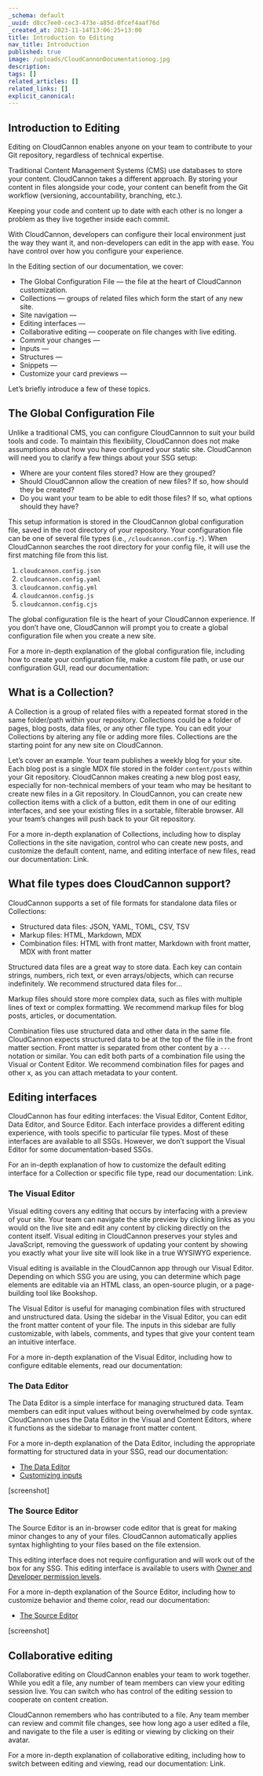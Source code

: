 ```yaml
---
_schema: default
_uuid: d8cc7ee0-cec3-473e-a85d-0fcef4aaf76d
_created_at: 2023-11-14T13:06:25+13:00
title: Introduction to Editing
nav_title: Introduction
published: true
image: /uploads/CloudCannonDocumentationog.jpg
description:
tags: []
related_articles: []
related_links: []
explicit_canonical:
---
```

## Introduction to Editing

Editing on CloudCannon enables anyone on your team to contribute to your Git repository, regardless of technical expertise.

Traditional Content Management Systems (CMS) use databases to store your content. CloudCannon takes a different approach. By storing your content in files alongside your code, your content can benefit from the Git workflow (versioning, accountability, branching, etc.).

Keeping your code and content up to date with each other is no longer a problem as they live together inside each commit.

With CloudCannon, developers can configure their local environment just the way they want it, and non-developers can edit in the app with ease. You have control over how you configure your experience.

In the Editing section of our documentation, we cover:

* The Global Configuration File — the file at the heart of CloudCannon customization.
* Collections — groups of related files which form the start of any new site.
* Site navigation —
* Editing interfaces —
* Collaborative editing — cooperate on file changes with live editing.
* Commit your changes —
* Inputs —
* Structures —
* Snippets —
* Customize your card previews —

Let’s briefly introduce a few of these topics.

## The Global Configuration File

Unlike a traditional CMS, you can configure CloudCannnon to suit your build tools and code. To maintain this flexibility, CloudCannon does not make assumptions about how you have configured your static site. CloudCannon will need you to clarify a few things about your SSG setup:

* Where are your content files stored? How are they grouped?
* Should CloudCannon allow the creation of new files? If so, how should they be created?
* Do you want your team to be able to edit those files? If so, what options should they have?

This setup information is stored in the CloudCannon global configuration file, saved in the root directory of your repository. Your configuration file can be one of several file types (i.e., `/cloudcannon.config.*`). When CloudCannon searches the root directory for your config file, it will use the first matching file from this list.

1. `cloudcannon.config.json`
2. `cloudcannon.config.yaml`
3. `cloudcannon.config.yml`
4. `cloudcannon.config.js`
5. `cloudcannon.config.cjs`

The global configuration file is the heart of your CloudCannon experience. If you don’t have one, CloudCannon will prompt you to create a global configuration file when you create a new site.

For a more in-depth explanation of the global configuration file, including how to create your configuration file, make a custom file path, or use our configuration GUI, read our documentation:

## What is a Collection?

A Collection is a group of related files with a repeated format stored in the same folder/path within your repository. Collections could be a folder of pages, blog posts, data files, or any other file type. You can edit your Collections by altering any file or adding more files. Collections are the starting point for any new site on CloudCannon.

Let’s cover an example. Your team publishes a weekly blog for your site. Each blog post is a single MDX file stored in the folder `content/posts` within your Git repository. CloudCannon makes creating a new blog post easy, especially for non-technical members of your team who may be hesitant to create new files in a Git repository. In CloudCannon, you can create new collection items with a click of a button, edit them in one of our editing interfaces, and see your existing files in a sortable, filterable browser. All your team’s changes will push back to your Git repository.

For a more in-depth explanation of Collections, including how to display Collections in the site navigation, control who can create new posts, and customize the default content, name, and editing interface of new files, read our documentation: Link.

## What file types does CloudCannon support?

CloudCannon supports a set of file formats for standalone data files or Collections:

* Structured data files: JSON, YAML, TOML, CSV, TSV
* Markup files: HTML, Markdown, MDX
* Combination files: HTML with front matter, Markdown with front matter, MDX with front matter

Structured data files are a great way to store data. Each key can contain strings, numbers, rich text, or even arrays/objects, which can recurse indefinitely. We recommend structured data files for…

Markup files should store more complex data, such as files with multiple lines of text or complex formatting. We recommend markup files for blog posts, articles, or documentation.

Combination files use structured data and other data in the same file. CloudCannon expects structured data to be at the top of the file in the front matter section. Front matter is separated from other content by a `---` notation or similar. You can edit both parts of a combination file using the Visual or Content Editor. We recommend combination files for pages and other x, as you can attach metadata to your content.

## Editing interfaces

CloudCannon has four editing interfaces: the Visual Editor, Content Editor, Data Editor, and Source Editor. Each interface provides a different editing experience, with tools specific to particular file types. Most of these interfaces are available to all SSGs. However, we don’t support the Visual Editor for some documentation-based SSGs.

For an in-depth explanation of how to customize the default editing interface for a Collection or specific file type, read our documentation: Link.

### The Visual Editor

Visual editing covers any editing that occurs by interfacing with a preview of your site. Your team can navigate the site preview by clicking links as you would on the live site and edit any content by clicking directly on the content itself. Visual editing in CloudCannon preserves your styles and JavaScript, removing the guesswork of updating your content by showing you exactly what your live site will look like in a true WYSIWYG experience.

Visual editing is available in the CloudCannon app through our Visual Editor. Depending on which SSG you are using, you can determine which page elements are editable via an HTML class, an open-source plugin, or a page-building tool like Bookshop.

The Visual Editor is useful for managing combination files with structured and unstructured data. Using the sidebar in the Visual Editor, you can edit the front matter content of your file. The inputs in this sidebar are fully customizable, with labels, comments, and types that give your content team an intuitive interface.

For a more in-depth explanation of the Visual Editor, including how to configure editable elements, read our documentation:


### The Data Editor

The Data Editor is a simple interface for managing structured data. Team members can edit input values without being overwhelmed by code syntax. CloudCannon uses the Data Editor in the Visual and Content Editors, where it functions as the sidebar to manage front matter content.

For a more in-depth explanation of the Data Editor, including the appropriate formatting for structured data in your SSG, read our documentation:

* [The Data Editor](/documentation/articles/introducing-the-data-editor/)
* [Customizing inputs](/documentation/articles/how-to-choose-what-input-is-used-in-the-data-editor/)

\[screenshot\]

### The Source Editor

The Source Editor is an in-browser code editor that is great for making minor changes to any of your files. CloudCannon automatically applies syntax highlighting to your files based on the file extension.

This editing interface does not require configuration and will work out of the box for any SSG. This editing interface is available to users with [Owner and Developer permission levels](/documentation/articles/managing-your-team-members/).

For a more in-depth explanation of the Source Editor, including how to customize behavior and theme color, read our documentation:

* [The Source Editor](/documentation/articles/introducing-the-source-editor/)

\[screenshot\]

## Collaborative editing

Collaborative editing on CloudCannon enables your team to work together. While you edit a file, any number of team members can view your editing session live. You can switch who has control of the editing session to cooperate on content creation.

CloudCannon remembers who has contributed to a file. Any team member can review and commit file changes, see how long ago a user edited a file, and navigate to the file a user is editing or viewing by clicking on their avatar.

For a more in-depth explanation of collaborative editing, including how to switch between editing and viewing, read our documentation: Link.